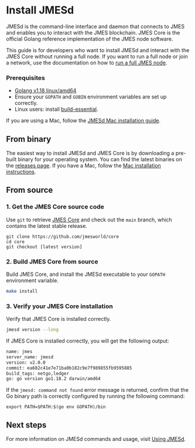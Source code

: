 
# Install JMESd

JMESd is the command-line interface and daemon that connects to JMES and enables you to interact with the JMES blockchain. JMES Core is the official Golang reference implementation of the JMES node software.

This guide is for developers who want to install JMESd and interact with the JMES Core without running a full node. If you want to run a full node or join a network, use the documentation on how to [run a full JMES node](../../full-node/run-a-full-jmes-node/README.mdx).

### Prerequisites

- [Golang v1.18 linux/amd64](https://golang.org/doc/install)
- Ensure your `GOPATH` and `GOBIN` environment variables are set up correctly.
- Linux users: install [build-essential](http://linux-command.org/en/build-essential.html).

<Admonition type="danger" icon="🔥" title="JMESd for Mac">

If you are using a Mac, follow the [JMESd Mac installation guide](./jmesd-mac.mdx).

</Admonition>

## From binary

The easiest way to install JMESd and JMES Core is by downloading a pre-built binary for your operating system. You can find the latest binaries on the [releases page](https://github.com/jmesworld/core/releases). If you have a Mac, follow the [Mac installation instructions](./jmesd-mac.mdx).

## From source

### 1. Get the JMES Core source code

Use `git` to retrieve [JMES Core](https://github.com/jmesworld/core/) and check out the `main` branch, which contains the latest stable release.

```
git clone https://github.com/jmesworld/core
cd core
git checkout [latest version]
```

### 2. Build JMES Core from source

Build JMES Core, and install the JMESd executable to your `GOPATH` environment variable.

```bash
make install
```

### 3. Verify your JMES Core installation

Verify that JMES Core is installed correctly.

```bash
jmesd version --long
```

If JMES Core is installed correctly, you will get the following output:

```bash
name: jmes
server_name: jmesd
version: v2.0.0
commit: ea682c41e7e71ba0b182c9e7f989855fb9595885
build_tags: netgo,ledger
go: go version go1.18.2 darwin/amd64
```

<Admonition type="tip" icon="💡">

If the `jmesd: command not found` error message is returned, confirm that the Go binary path is correctly configured by running the following command:

```
export PATH=$PATH:$(go env GOPATH)/bin
```

</Admonition>

## Next steps

For more information on JMESd commands and usage, visit [Using JMESd](using-jmesd.mdx).
